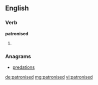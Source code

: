 ==English==

===Verb===
'''patronised'''

# {{past of|patronise}}

===Anagrams===
* [[predations#English|predations]]

[[de:patronised]]
[[mg:patronised]]
[[vi:patronised]]